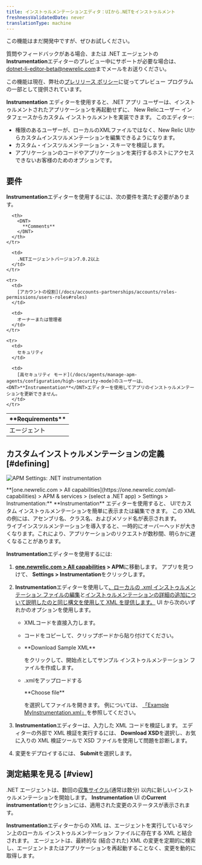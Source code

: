 ```yaml
---
title: インストゥルメンテーションエディタ：UIから.NETをインストゥルメント
freshnessValidatedDate: never
translationType: machine
---
```


<Callout title="プレビュー">
  この機能はまだ開発中ですが、ぜひお試しください。

  質問やフィードバックがある場合、または .NET エージェントの<DNT>**Instrumentation**</DNT>エディターのプレビュー中にサポートが必要な場合は、 [dotnet-li-editor-beta@newrelic.com](mailto:dotnet-li-editor-beta@newrelic.com)までメールをお送りください。

  この機能は現在、弊社の[プレリリース ポリシー](/docs/licenses/license-information/referenced-policies/new-relic-pre-release-policy)に従ってプレビュー プログラムの一部として提供されています。
</Callout>

<DNT>**Instrumentation**</DNT> エディターを使用すると、.NET アプリ ユーザーは、インストゥルメントされたアプリケーションを再起動せずに、 New Relicユーザー インタフェースからカスタム インストゥルメントを実装できます。 このエディター:

* 権限のあるユーザーが、ローカルのXMLファイルではなく、New Relic UIからカスタムインスツルメンテーションを編集できるようになります。
* カスタム・インスツルメンテーション・スキーマを検証します。
* アプリケーションのコードやアプリケーションを実行するホストにアクセスできないお客様のためのオプションです。

## 要件

<DNT>**Instrumentation**</DNT>エディターを使用するには、次の要件を満たす必要があります。

<table>
  <thead>
    <tr>
      <th width={200}>
        <DNT>
          **Requirements**
        </DNT>
      </th>

      <th>
        <DNT>
          **Comments**
        </DNT>
      </th>
    </tr>
  </thead>

  <tbody>
    <tr>
      <td>
        エージェント
      </td>

      <td>
        .NETエージェントバージョン7.0.2以上
      </td>
    </tr>

    <tr>
      <td>
        [アカウントの役割](/docs/accounts-partnerships/accounts/roles-permissions/users-roles#roles)
      </td>

      <td>
        オーナーまたは管理者
      </td>
    </tr>

    <tr>
      <td>
        セキュリティ
      </td>

      <td>
        [高セキュリティ モード](/docs/agents/manage-apm-agents/configuration/high-security-mode)のユーザーは、 <DNT>**Instrumentation**</DNT>エディターを使用してアプリのインストゥルメンテーションを更新できません。
      </td>
    </tr>
  </tbody>
</table>

## カスタムインストゥルメンテーションの定義 [#defining]

<img
  title="APM Settings: .NET instrumentation"
  alt="APM Settings: .NET instrumentation"
  src="/images/apm_screenshot-full_dotnet-instrumentation-editor.webp"
/>

<figcaption>
  <DNT>**[one.newrelic.com > All capabilities](https://one.newrelic.com/all-capabilities) > APM & services > (select a .NET app) > Settings > Instrumentation:**</DNT> <DNT>**Instrumentation**</DNT> エディターを使用すると、 UIでカスタム インストゥルメンテーションを簡単に表示または編集できます。 この XML の例には、アセンブリ名、クラス名、およびメソッド名が表示されます。
</figcaption>

<Callout variant="important">
  ライブインスツルメンテーションを導入すると、一時的にオーバーヘッドが大きくなります。これにより、アプリケーションのリクエストが数秒間、明らかに遅くなることがあります。
</Callout>

<DNT>**Instrumentation**</DNT>エディターを使用するには:

1. <DNT>**[one.newrelic.com > All capabilities](https://one.newrelic.com/all-capabilities) > APM**</DNT>に移動します。 アプリを見つけて、 <DNT>**Settings > Instrumentation**</DNT>をクリックします。

2. <DNT>**Instrumentation**</DNT>エディターを使用して[、ローカルの .xml インストゥルメンテーション ファイルの編集](/docs/agents/net-agent/custom-instrumentation/create-transactions-xml-net)と[インストゥルメンテーションの詳細の追加について説明したのと同じ構文を使用して XML を提供します。](/docs/agents/net-agent/custom-instrumentation/add-detail-transactions-xml-net) UI から次のいずれかのオプションを使用します。

   * XMLコードを直接入力します。

   * コードをコピーして、クリップボードから貼り付けてください。

   * <DNT>
       **Download Sample XML**
     </DNT>

     をクリックして、開始点としてサンプル インストゥルメンテーション ファイルを作成します。

   * .xmlをアップロードする

     <DNT>
       **Choose file**
     </DNT>

     を選択してファイルを開きます。 例については、 [「Example MyInstrumentation.xml」](/docs/agents/net-agent/custom-instrumentation/add-detail-transactions-xml-net#sample)を参照してください。

3. <DNT>**Instrumentation**</DNT>エディターは、入力した XML コードを検証します。 エディターの外部で XML 検証を実行するには、 <DNT>**Download XSD**</DNT>を選択し、お気に入りの XML 検証ツールで XSD ファイルを使用して問題を診断します。

4. 変更をデプロイするには、 <DNT>**Submit**</DNT>を選択します。

## 測定結果を見る [#view]

.NET エージェントは、数回の[収集サイクル](/docs/using-new-relic/welcome-new-relic/getting-started/glossary#harvest-cycle)(通常は数分) 以内に新しいインストゥルメンテーションを開始します。 <DNT>**Instrumentation**</DNT> UI の<DNT>**Current instrumentation**</DNT>セクションには、適用された変更のステータスが表示されます。

<DNT>**Instrumentation**</DNT>エディターからの XML は、エージェントを実行しているマシン上のローカル インストゥルメンテーション ファイルに存在する XML と結合されます。 エージェントは、最終的な (結合された) XML の変更を定期的に検索し、エージェントまたはアプリケーションを再起動することなく、変更を動的に取得します。
